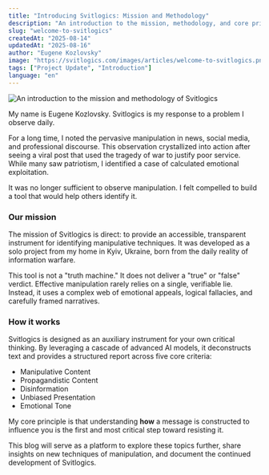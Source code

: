 ```yaml
---
title: "Introducing Svitlogics: Mission and Methodology"
description: "An introduction to the mission, methodology, and core principles behind the Svitlogics project, written by its founder."
slug: "welcome-to-svitlogics"
createdAt: "2025-08-14"
updatedAt: "2025-08-16"
author: "Eugene Kozlovsky"
image: "https://svitlogics.com/images/articles/welcome-to-svitlogics.png"
tags: ["Project Update", "Introduction"]
language: "en"
---
```


![An introduction to the mission and methodology of Svitlogics](/images/articles/welcome-to-svitlogics.png)

My name is Eugene Kozlovsky. Svitlogics is my response to a problem I observe daily.

For a long time, I noted the pervasive manipulation in news, social media, and professional discourse. This observation crystallized into action after seeing a viral post that used the tragedy of war to justify poor service. While many saw patriotism, I identified a case of calculated emotional exploitation.

It was no longer sufficient to observe manipulation. I felt compelled to build a tool that would help others identify it.

### Our mission

The mission of Svitlogics is direct: to provide an accessible, transparent instrument for identifying manipulative techniques. It was developed as a solo project from my home in Kyiv, Ukraine, born from the daily reality of information warfare.

This tool is not a "truth machine." It does not deliver a "true" or "false" verdict. Effective manipulation rarely relies on a single, verifiable lie. Instead, it uses a complex web of emotional appeals, logical fallacies, and carefully framed narratives.

### How it works

Svitlogics is designed as an auxiliary instrument for your own critical thinking. By leveraging a cascade of advanced AI models, it deconstructs text and provides a structured report across five core criteria:

- Manipulative Content
- Propagandistic Content
- Disinformation
- Unbiased Presentation
- Emotional Tone

My core principle is that understanding **how** a message is constructed to influence you is the first and most critical step toward resisting it.

This blog will serve as a platform to explore these topics further, share insights on new techniques of manipulation, and document the continued development of Svitlogics.
